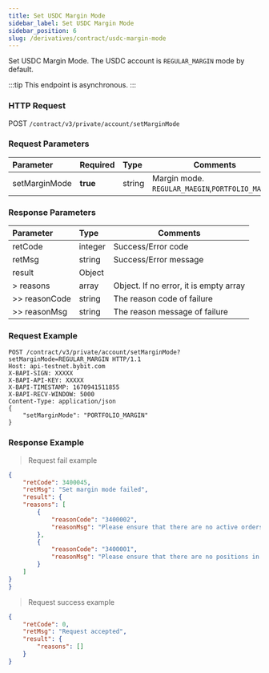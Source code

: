 ```yaml
---
title: Set USDC Margin Mode
sidebar_label: Set USDC Margin Mode
sidebar_position: 6
slug: /derivatives/contract/usdc-margin-mode
---
```


Set USDC Margin Mode. The USDC account is `REGULAR_MARGIN` mode by default.

:::tip
This endpoint is asynchronous.
:::

### HTTP Request
POST `/contract/v3/private/account/setMarginMode`

### Request Parameters
| Parameter | Required | Type | Comments|
|:----- |:-------|:-----|------ |
|setMarginMode |**true** |string |Margin mode. `REGULAR_MAEGIN`,`PORTFOLIO_MARGIN`  |

### Response Parameters
| Parameter | Type | Comments|
|:----- |:-----|------ |
|retCode |integer |Success/Error code|
|retMsg |string |Success/Error message |
|result |Object | |
|> reasons |array |Object. If no error, it is empty array |
|>> reasonCode |string |The reason code of failure |
|>> reasonMsg |string |The reason message of failure |

### Request Example

```http
POST /contract/v3/private/account/setMarginMode?setMarginMode=REGULAR_MARGIN HTTP/1.1
Host: api-testnet.bybit.com
X-BAPI-SIGN: XXXXX
X-BAPI-API-KEY: XXXXX
X-BAPI-TIMESTAMP: 1670941511855
X-BAPI-RECV-WINDOW: 5000
Content-Type: application/json
{
    "setMarginMode": "PORTFOLIO_MARGIN"
}
```

### Response Example

> Request fail example

```json
{
    "retCode": 3400045,
    "retMsg": "Set margin mode failed",
    "result": {
    "reasons": [
        {
            "reasonCode": "3400002",
            "reasonMsg": "Please ensure that there are no active orders in your USDC account, including Limit, Market and Conditional orders"
        },
        {
            "reasonCode": "3400001",
            "reasonMsg": "Please ensure that there are no positions in your USDC account, including USDC perpetual and options"
        }
    ]
}
}
```

> Request success example

```json
{
    "retCode": 0,
    "retMsg": "Request accepted",
    "result": {
        "reasons": []
    }
}
```